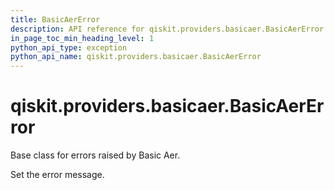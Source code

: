 ```yaml
---
title: BasicAerError
description: API reference for qiskit.providers.basicaer.BasicAerError
in_page_toc_min_heading_level: 1
python_api_type: exception
python_api_name: qiskit.providers.basicaer.BasicAerError
---
```


# qiskit.providers.basicaer.BasicAerError

<Class id="qiskit.providers.basicaer.BasicAerError" isDedicatedPage={true} github="https://github.com/qiskit/qiskit/tree/stable/0.22/qiskit/providers/basicaer/exceptions.py" signature="BasicAerError(*message)">
  Base class for errors raised by Basic Aer.

  Set the error message.
</Class>

